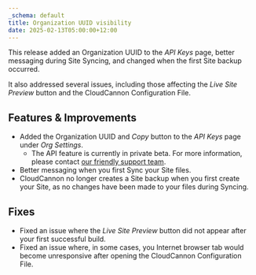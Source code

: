 ```yaml
---
_schema: default
title: Organization UUID visibility
date: 2025-02-13T05:00:00+12:00
---
```

This release added an Organization UUID to the *API Keys* page, better messaging during Site Syncing, and changed when the first Site backup occurred.

It also addressed several issues, including those affecting the *Live Site Preview* button and the CloudCannon Configuration File.

## Features & Improvements

* Added the Organization UUID and *Copy* button to the *API Keys* page under *Org Settings*.
  * The API feature is currently in private beta. For more information, please contact [our friendly support team](/support/).
* Better messaging when you first Sync your Site files.
* CloudCannon no longer creates a Site backup when you first create your Site, as no changes have been made to your files during Syncing.

## Fixes

* Fixed an issue where the *Live Site Preview* button did not appear after your first successful build.
* Fixed an issue where, in some cases, you Internet browser tab would become unresponsive after opening the CloudCannon Configuration File.